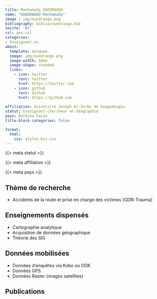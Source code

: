 ```yaml
---
title: Manhamady OUEDRAOGO
name: "OUEDRAOGO Manhamady"
image : img/ouedraogo.png
bibliography: biblio/ouedraogo.bib
nocite: '@*'
csl: geo.csl
categories: 
- Enseignant·es
about:
  template: marquee
  image: img/ouedraogo.png
  image-width: 18em
  image-shape: rounded
  links:
    - icon: twitter
      text: twitter
      href: https://twitter.com
    - icon: github
      text: Github
      href: https://github.com
      
affiliation: Université Joseph Ki-Zerbo de Ouagadougou
statut: Enseignant-chercheur en Géographie
pays: Burkina Fasso
title-block-categories: false

format:
  html: 
    css: styles_bis.css
---
```


::: {#profil}
::: {#statut}
{{< meta statut >}}
:::

::: {#affiliation}
{{< meta affiliation >}}
:::

::: {#pays}
<i class="bi bi-globe2"></i> {{< meta pays >}}\
:::
:::

## <i class="bi bi-ui-checks-grid"></i> Thème de recherche

::: {#liste}
-   Accidents de la route et prise en charge des victimes \[GDRi Trauma\]
:::

## <i class="bi bi-person-video3"></i> Enseignements dispensés

<div>

-   Cartographie analytique
-   Acquisition de données géographique
-   Théorie des SIG

</div>

## <i class="bi bi-clipboard-data"></i> Données mobilisées

-   Données d'enquêtes via Kobo ou ODK
-   Données GPS
-   Données Raster (images satellites)

## <i class="bi bi-file-earmark-text"></i> Publications

::: {#refs}
:::
